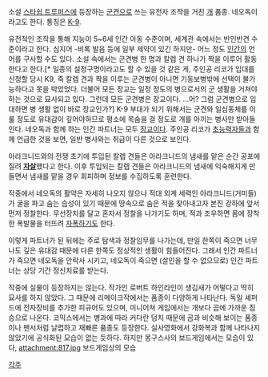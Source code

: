 소설 [[스타쉽 트루퍼스]]에 등장하는 [[군견]]으로 쓰는 유전자 조작을 거친 [[개]] 품종. 네오독이라고도 한다. 통칭은 [[K-9]].

유전적인 조작을 통해 지능이 5~6세 인간 아동 수준이며, 세계관 속에서는 반인반견 수준이라고 한다. 심지어 -비록 발음 등에 일부 제약이 있긴 하지만- 어느 정도 [[인간]]의 언어를 구사할 수도 있다. 소설 속에서는 군견병 한 명과 칼렙 견 하나가 짝을 이루어 활동한다고 한다.[* 일종의 설정구멍이라고도 할 수 있을 것 같은 게, 주인공 리코가 입대를 신청할 당시 K9, 즉 칼렙 견과 짝을 이루는 군견병이 아니면 기동보병밖에 선택이 불가능하다고 못을 박았었다. 더불어 모든 장교는 일정 정도의 병으로서의 군 생활을 거쳐야 하는 것으로 묘사되고 있다. 그런데 모든 군견병은 장교이다. ...어? 그럼 군견병으로 입대하면 병 생활 없이 바로 장교인가?] K-9 부대가 되기 위해서는 군견와 일심동체를 이룰 정도로 유대감이 깊어야하므로 평소에 목숨을 걸 정도로 개를 아끼는 병사만 받아들인다. 네오독과 함께 하는 인간 파트너는 모두 [[장교]]이다. 주인공 리코가 [[초능력자]]들과 함께 언급한 것을 보면, 일반 병사와는 취급이 다른 것으로 보인다.


아라크니드와의 전쟁 초기에 투입된 칼렙 견들은 아라크니드의 냄새를 맡은 순간 공포에 질려 '''[[자살]]'''했다고 한다. 이후 투입되는 칼렙 견들은 아라크니드의 냄새에 익숙해지게 만들면서 냄새를 맡을 경우 회피하며 정보를 수집하도록 훈련한다. 

작중에서 네오독의 활약은 자세히 나오지 않으나 적대 외계 세력인 아라크니드(거미들)가 굴을 파고 숨는 습성이 있기 때문에 땅속으로 숨은 적을 찾아내고자 본진 강하에 앞서 먼저 정찰한다. 무선장치를 달고 혼자서 정찰을 나가기도 하며, 적과 조우하면 몸에 장착한 폭발물을 터뜨려 [[자폭]]하기도 한다.

이렇게 파트너가 된 뒤에는 주로 탐색과 정찰임무를 나가는데, 만일 한쪽이 죽으면 너무나도 깊은 유대감 때문에 다른 한쪽도 정상적인 생활이 힘들어진다. 그래서 인간 파트너가 죽으면 네오독을 안락사 시키고, 네오독이 죽으면 (살인을 할 수 없으므로) 인간 파트너는 상당 기간 정신치료를 받는다. 

작중에 실물이 등장하지는 않는다. 작가인 로버트 하인라인이 생김새가 어떻다고 딱히 묘사를 하지 않았다. 그 때문에 리메이크작에서는 품종이 다양하게 나타난다. 독일 셰퍼드에 전자장비를 추가한 피규어도 있으며, 미니어쳐 게임에서는 개보다 곰에 가까운 짐승으로 나온다. 코믹스에서는 병과에 따라 커다란 덩치 때문에 곰과 비슷해 보이는 품종이나 팬서처럼 날렵하고 재빠른 품종도 등장한다. 실사영화에서 강화복과 함께 나타나지 않았기에 공식화된 모습이 없는 듯하다. 하지만 몽구스사의 보드게임에서는 모습이 있다,
attachment:817.jpg
보드게임상의 모습

[[각주]]
